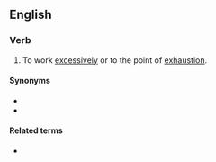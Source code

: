 ==English==

===Verb===
{{en-verb|head=[[work]] (one's) [[tail]] [[off]]|works one's tail off|working one's tail off|worked one's tail off}}

# {{lb|en|slang}} To work [[excessively]] or to the point of [[exhaustion]].

====Synonyms====
* {{l|en|work one's arse off}}
* {{l|en|work one's butt off}}

====Related terms====
* {{l|en|work someone's tail off}}